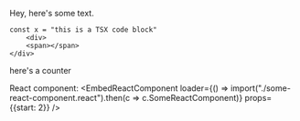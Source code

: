 
Hey, here's some text.


```tsx {1-2, 3}
const x = "this is a TSX code block"
	<div>
	<span></span>
</div>
```
here's a counter <Counter/>


React component: 
<EmbedReactComponent loader={() => import("./some-react-component.react").then(c => c.SomeReactComponent)} props={{start: 2}} />
